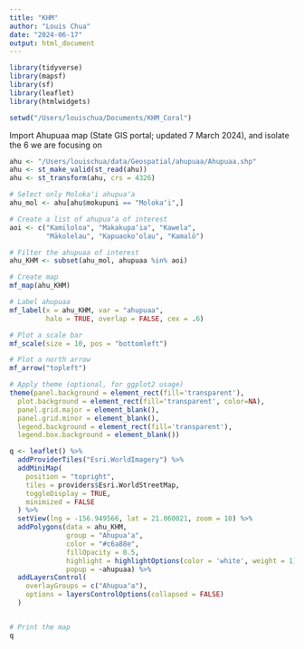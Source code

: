 ```yaml
---
title: "KHM"
author: "Louis Chua"
date: "2024-06-17"
output: html_document
---
```


```r
library(tidyverse)
library(mapsf)
library(sf)
library(leaflet)
library(htmlwidgets)

setwd("/Users/louischua/Documents/KHM_Coral")
```

Import Ahupuaa map (State GIS portal; updated 7 March 2024), and isolate the 6 we are focusing on

```r
ahu <- "/Users/louischua/data/Geospatial/ahupuaa/Ahupuaa.shp"
ahu <- st_make_valid(st_read(ahu))
ahu <- st_transform(ahu, crs = 4326)
```

```r
# Select only Molokaʻi ahupuaʻa
ahu_mol <- ahu[ahu$mokupuni == "Molokaʻi",]

# Create a list of ahupuaʻa of interest
aoi <- c("Kamiloloa", "Makakupa‘ia", "Kawela", 
         "Mākolelau", "Kapuaoko‘olau", "Kamalō")

# Filter the ahupuaa of interest
ahu_KHM <- subset(ahu_mol, ahupuaa %in% aoi)
```

```r
# Create map
mf_map(ahu_KHM)

# Label ahupuaa
mf_label(x = ahu_KHM, var = "ahupuaa", 
         halo = TRUE, overlap = FALSE, cex = .6)

# Plot a scale bar
mf_scale(size = 10, pos = "bottomleft")

# Plot a north arrow
mf_arrow("topleft")

# Apply theme (optional, for ggplot2 usage)
theme(panel.background = element_rect(fill='transparent'),
  plot.background = element_rect(fill='transparent', color=NA),
  panel.grid.major = element_blank(),
  panel.grid.minor = element_blank(),
  legend.background = element_rect(fill='transparent'),
  legend.box.background = element_blank())

```

```r

q <- leaflet() %>% 
  addProviderTiles("Esri.WorldImagery") %>%
  addMiniMap(
    position = "topright",
    tiles = providers$Esri.WorldStreetMap,
    toggleDisplay = TRUE,
    minimized = FALSE
  ) %>%
  setView(lng = -156.949566, lat = 21.060021, zoom = 10) %>% 
  addPolygons(data = ahu_KHM,
              group = "Ahupuaʻa",
              color = "#c6a88e", 
              fillOpacity = 0.5,
              highlight = highlightOptions(color = 'white', weight = 1),
              popup = ~ahupuaa) %>% 
  addLayersControl(
    overlayGroups = c("Ahupuaʻa"),
    options = layersControlOptions(collapsed = FALSE)
  )


# Print the map
q

```

